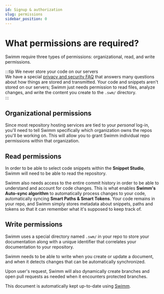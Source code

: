 ```yaml
---
id: Signup & authorization
slug: permissions
sidebar_position: 0
---
```



# What permissions are required?

Swimm require three types of permissions: organizational, read, and write permissions.<br/>

:::tip We never store your code on our servers<br/>
We have a special [privacy and security FAQ](https://docs.swimm.io/security) that answers many questions about how things are stored and transmitted. Your code and snippets aren't stored on our servers; Swimm just needs permission to read files, analyze changes, and write the content you create to the `.swm/` directory.<br/>
:::

## Organizational permissions

Since most repository hosting services are tied to your _personal_ log-in, you'll need to tell Swimm specifically which organization owns the repos you'll be working on. This will allow you to grant Swimm individual repo permissions within that organization.

## Read permissions

In order to be able to select code snippets within the **Snippet Studio**, Swimm will need to be able to read the repository.

Swimm also needs access to the entire commit history in order to be able to understand and account for code changes. This is what enables **Swimm's Auto-sync algorithm** to automatically process changes to your code, automatically syncing **Smart Paths & Smart Tokens**. Your code remains in your repo, and Swimm simply stores metadata about snippets, paths and tokens so that it can remember what it's supposed to keep track of.

## Write permissions

Swimm uses a special directory named `.swm/` in your repo to store your documentation along with a unique identifier that correlates your documentation to your repository.

Swimm needs to be able to write when you create or update a document, and when it detects changes that can be automatically synchronized.

Upon user's request, Swimm will also dynamically create branches and open pull requests as needed when it encounters protected branches.

This document is automatically kept up-to-date using [Swimm](https://swimm.io).
